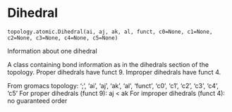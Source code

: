 # Dihedral { #kimmdy.topology.atomic.Dihedral }

`topology.atomic.Dihedral(ai, aj, ak, al, funct, c0=None, c1=None, c2=None, c3=None, c4=None, c5=None)`

Information about one dihedral

A class containing bond information as in the dihedrals section of the topology.
Proper dihedrals have funct 9.
Improper dihedrals have funct 4.

From gromacs topology:
';', 'ai', 'aj', 'ak', 'al', 'funct', 'c0', 'c1', 'c2', 'c3', 'c4', 'c5'
For proper dihedrals (funct 9): aj < ak
For improper dihedrals (funct 4): no guaranteed order